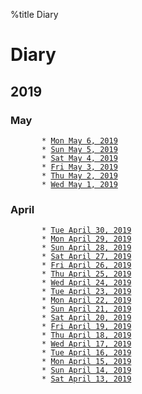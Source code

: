 %title Diary

= Diary =

== 2019 ==

=== May ===
        * [[2019-05-06|Mon May 6, 2019]]
        * [[2019-05-05|Sun May 5, 2019]]
        * [[2019-05-04|Sat May 4, 2019]]
        * [[2019-05-03|Fri May 3, 2019]]
        * [[2019-05-02|Thu May 2, 2019]]
        * [[2019-05-01|Wed May 1, 2019]]

=== April ===
        * [[2019-04-30|Tue April 30, 2019]]
        * [[2019-04-29|Mon April 29, 2019]]
        * [[2019-04-28|Sun April 28, 2019]]
        * [[2019-04-27|Sat April 27, 2019]]
        * [[2019-04-26|Fri April 26, 2019]]
        * [[2019-04-25|Thu April 25, 2019]]
        * [[2019-04-24|Wed April 24, 2019]]
        * [[2019-04-23|Tue April 23, 2019]]
        * [[2019-04-22|Mon April 22, 2019]]
        * [[2019-04-21|Sun April 21, 2019]]
        * [[2019-04-20|Sat April 20, 2019]]
        * [[2019-04-19|Fri April 19, 2019]]
        * [[2019-04-18|Thu April 18, 2019]]
        * [[2019-04-17|Wed April 17, 2019]]
        * [[2019-04-16|Tue April 16, 2019]]
        * [[2019-04-15|Mon April 15, 2019]]
        * [[2019-04-14|Sun April 14, 2019]]
        * [[2019-04-13|Sat April 13, 2019]]
